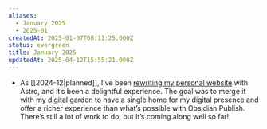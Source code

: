 ```yaml
---
aliases:
  - January 2025
  - 2025-01
createdAt: 2025-01-07T08:11:25.000Z
status: evergreen
title: January 2025
updatedAt: 2025-04-12T15:55:21.000Z
---
```

- As [[2024-12|planned]], I’ve been [rewriting my personal website](https://v2.alessandro.codes) with Astro, and it’s been a delightful experience. The goal was to merge it with my digital garden to have a single home for my digital presence and offer a richer experience than what’s possible with Obsidian Publish. There’s still a lot of work to do, but it’s coming along well so far!

